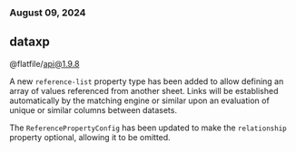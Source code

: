 ### August 09, 2024
## dataxp

@flatfile/api@1.9.8

A new `reference-list` property type has been added to allow defining an array of values referenced from another sheet. Links will be established automatically by the matching engine or similar upon an evaluation of unique or similar columns between datasets.

The `ReferencePropertyConfig` has been updated to make the `relationship` property optional, allowing it to be omitted.